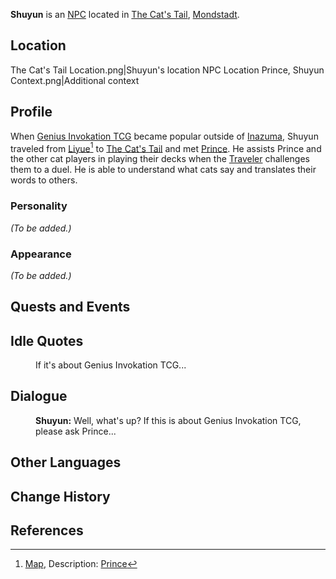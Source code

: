 {{Meta
<!-- Remove this template after adding the missing info -->
|missing_NPC_profile  = yes
}}
{{Character Infobox
|type             = NPC
|image            = NPC Shuyun.png
|region           = Mondstadt
|region2          = Liyue
|affiliation      = The Cat's Tail
|title            = Duel Saint's Right Hand

|ancestry         = 
|father           = 
|mother           = 
|spouse           = 
|sibling          = 
|child            = 
|relative         = 

|voiceEN          = [[imdb:nm8448073|Brian Timothy Anderson]]<ref>Twitter: [https://twitter.com/BrianTAnderson/status/1601032901100851201 EN VA Self Announcement]</ref>
|voiceCN          = 
|voiceJP          = {{w|ja:渡辺紘|Watanabe Hiroshi ({{ja|渡辺紘}})}}<ref>Twitter: [https://twitter.com/HiRo2dAyo03/status/1600494999837507586 JP VA Self Announcement]</ref>
|dialoguereward   = 
}}
'''Shuyun''' is an [[NPC]] located in [[The Cat's Tail]], [[Mondstadt]].

==Location==
<gallery>
The Cat's Tail Location.png|Shuyun's location
NPC Location Prince, Shuyun Context.png|Additional context
</gallery>

==Profile==
When [[Genius Invokation TCG]] became popular outside of [[Inazuma]], Shuyun traveled from [[Liyue]]<ref>[[Map]], Description: [[Prince]]</ref> to [[The Cat's Tail]] and met [[Prince]]. He assists Prince and the other cat players in playing their decks when the [[Traveler]] challenges them to a duel. He is able to understand what cats say and translates their words to others.

===Personality===
''(To be added.)''

===Appearance===
''(To be added.)''

==Quests and Events==
{{Quests and Events}}

==Idle Quotes==
{{Dialogue start}}
: {{DIcon|Idle}} If it's about Genius Invokation TCG...
{{Dialogue end}}

==Dialogue==
{{Dialogue start}}
:'''Shuyun:''' Well, what's up? If this is about Genius Invokation TCG, please ask Prince...
{{Dialogue end}}

<!--
==Trivia==
* 
-->
==Other Languages==
{{Other Languages
|default_hidden = 1
|en      = Shuyun
|zhs     = 恕筠
|zhs_rm  = Shùyún
|zht     = 恕筠
|zht_rm  = Shùyún
|ja      = ジョイン
|ja_rm   = Join
|ko      = 서윤
|ko_rm   = Seoyun
|es      = Shuyun
|fr      = Shuyun
|ru      = Шу Юнь
|th      = Shuyun
|vi      = Shuyun
|de      = Shuyun
|id      = Shuyun
|pt      = Shuyun
|tr      = Shuyun
|it      = Shuyun
}}

==Change History==
{{Change History|3.3}}

==References==
{{Reflist}}